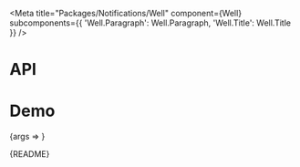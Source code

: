 
<Meta
  title="Packages/Notifications/Well"
  component={Well}
  subcomponents={{
    'Well.Paragraph': Well.Paragraph,
    'Well.Title': Well.Title
  }}
/>

# API

<ArgsTable />

# Demo

<Canvas>
  <Story
    name="Well"
    args={{ children: 'Text', title: 'Title', hasParagraph: false }}
    argTypes={{
      title: { name: 'children', table: { category: 'Well.Title' } },
      isRegular: { control: { type: 'boolean' }, table: { category: 'Well.Title' } },
      hasParagraph: { name: 'Well.Paragraph', table: { category: 'Story' } }
    }}
    parameters={{
      design: {
        allowFullscreen: true,
        type: 'figma',
        url: 'https://www.figma.com/file/6g87L4FdKZTA3knt3Rsfdx/Garden?node-id=103%3A24694'
      }
    }}
  >
    {args => <WellStory {...args} />}
  </Story>
</Canvas>

<Markdown>{README}</Markdown>
